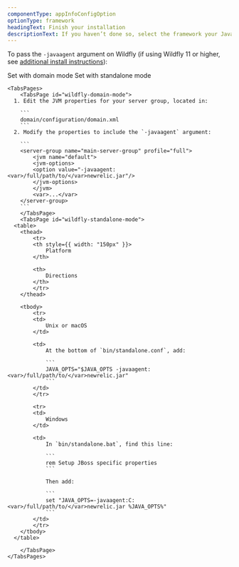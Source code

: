 ```yaml
---
componentType: appInfoConfigOption
optionType: framework 
headingText: Finish your installation
descriptionText: If you haven’t done so, select the framework your Java app is using.
---
```


To pass the `-javaagent` argument on Wildfly (if using Wildfly 11 or higher, see [additional install instructions](/docs/agents/java-agent/additional-installation/wildfly-version-11-installation-java)):


<Tabs>
	<TabsBar>
		<TabsBarItem id="wildfly-domain-mode">Set with domain mode</TabsBarItem>
		<TabsBarItem id="wildfly-standalone-mode">Set with standalone mode</TabsBarItem>
	</TabsBar>

	<TabsPages>
		<TabsPage id="wildfly-domain-mode">
      1. Edit the JVM properties for your server group, located in:

        ```
        domain/configuration/domain.xml
        ```
      2. Modify the properties to include the `-javaagent` argument:

        ```
        <server-group name="main-server-group" profile="full">
            <jvm name="default">
            <jvm-options>
            <option value="-javaagent:<var>/full/path/to/</var>newrelic.jar"/>
            </jvm-options>
            </jvm>
            <var>...</var>
        </server-group>
        ```
		</TabsPage>
		<TabsPage id="wildfly-standalone-mode">
      <table>
        <thead>
            <tr>
            <th style={{ width: "150px" }}>
                Platform
            </th>

            <th>
                Directions
            </th>
            </tr>
        </thead>

        <tbody>
            <tr>
            <td>
                Unix or macOS
            </td>

            <td>
                At the bottom of `bin/standalone.conf`, add:

                ```
                JAVA_OPTS="$JAVA_OPTS -javaagent:<var>/full/path/to/</var>newrelic.jar"
                ```
            </td>
            </tr>

            <tr>
            <td>
                Windows
            </td>

            <td>
                In `bin/standalone.bat`, find this line:

                ```
                rem Setup JBoss specific properties
                ```

                Then add:

                ```
                set "JAVA_OPTS=-javaagent:C:<var>/full/path/to/</var>newrelic.jar %JAVA_OPTS%"
                ```
            </td>
            </tr>
        </tbody>
      </table>

		</TabsPage>
	</TabsPages>
</Tabs>



  